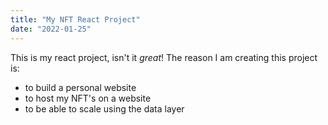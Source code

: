 ```yaml
---
title: "My NFT React Project"
date: "2022-01-25"
---
```


This is my react project, isn't it *great*!
The reason I am creating this project is:

* to build a personal website
* to host my NFT's on a website
* to be able to scale using the data layer